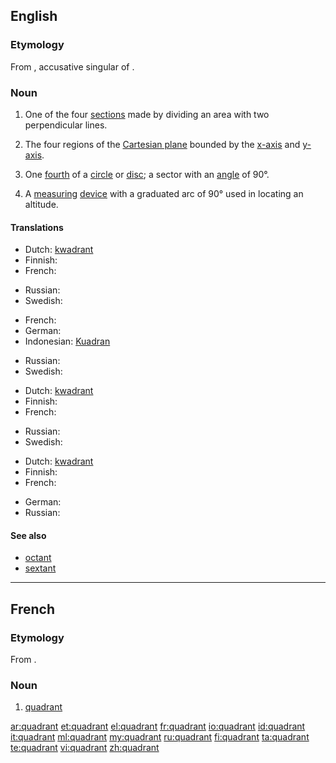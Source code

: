 {{wikipedia}}
==English==

===Etymology===
From {{etyl|la}} {{term|quadrantem|lang=la}}, accusative singular of {{term|quadrans|quadrāns|fourth part of something, quarter|lang=la}}.

===Noun===
{{en-noun}}

# One of the four [[section]]s made by dividing an area with two perpendicular lines.
# {{mathematics}} The four regions of the [[Cartesian plane]] bounded by the [[x-axis]] and [[y-axis]].
# {{geometry}} One [[fourth]] of a [[circle]] or [[disc]]; a sector with an [[angle]] of 90&deg;.
# {{nautical}} A [[measuring]] [[device]] with a graduated arc of 90&deg; used in locating an altitude.

====Translations====
{{trans-top|section}}
* Dutch: [[kwadrant]] {{n}}
* Finnish: {{t-|fi|kvadrantti}}
* French: {{t+|fr|quadrant|m}}
{{trans-mid}}
* Russian: {{t|ru|квадрант|m|tr=kvadránt}}
* Swedish: {{t-|sv|kvadrant|c}}
{{trans-bottom}}

{{trans-top|region of the Cartesian plane}}
* French: {{t+|fr|quadrant|m}}
* German: {{t-|de|Quadrant|m}}
* Indonesian: [[Kuadran]] {{n}}
{{trans-mid}}
* Russian: {{t|ru|квадрант|m|tr=kvadránt}}
* Swedish: {{t-|sv|kvadrant|c}}
{{trans-bottom}}

{{trans-top|fourth of a circle}}
* Dutch: [[kwadrant]] {{n}}
* Finnish: {{t-|fi|kvadrantti}}
* French: {{t+|fr|quadrant|m}}
{{trans-mid}}
* Russian: {{t|ru|квадрант|m|tr=kvadránt}}
* Swedish: {{t-|sv|kvadrant|c}}
{{trans-bottom}}

{{trans-top|measuring device}}
* Dutch: [[kwadrant]] {{n}}
* Finnish: {{t-|fi|kvadrantti}}
* French: {{t+|fr|quadrant|m}}
{{trans-mid}}
* German: {{t-|de|Quadrant|m}}
* Russian: {{t|ru|квадрант|m|tr=kvadránt}}
{{trans-bottom}}

====See also====
* [[octant]]
* [[sextant]]

----

==French==

===Etymology===
From {{etyl|la|fr}} {{term|quadrans|quadrāns|fourth part of something, quarter|lang=la}}.

===Noun===
{{fr-noun|m}}

# [[#Noun|quadrant]]

[[ar:quadrant]]
[[et:quadrant]]
[[el:quadrant]]
[[fr:quadrant]]
[[io:quadrant]]
[[id:quadrant]]
[[it:quadrant]]
[[ml:quadrant]]
[[my:quadrant]]
[[ru:quadrant]]
[[fi:quadrant]]
[[ta:quadrant]]
[[te:quadrant]]
[[vi:quadrant]]
[[zh:quadrant]]